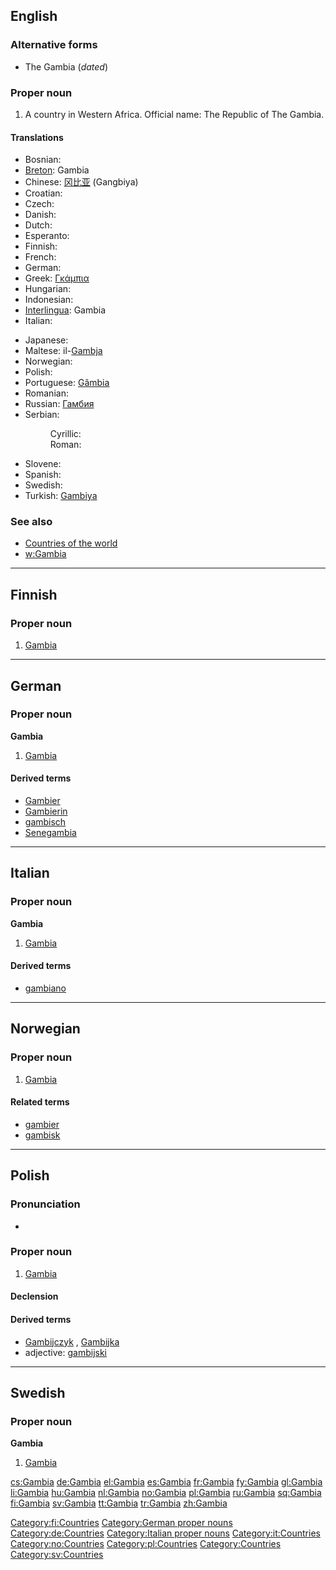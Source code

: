 ==English==

===Alternative forms===
*The Gambia (''dated'')

===Proper noun===
{{en-proper noun}}

# A country in Western Africa.  Official name: The Republic of The Gambia.

====Translations====
{{top}}
* Bosnian: {{t-|bs|Gambija|f}}
* [[Breton]]: Gambia
* Chinese: [[冈比亚]] (Gangbiya)
* Croatian: {{t-|hr|Gambija|f}}
* Czech: {{t-|cs|Gambie|f}}
* Danish: {{t-|da|Gambia}}
* Dutch: {{t+|nl|Gambia}}
* Esperanto: {{t-|eo|Gambio|xs=Esperanto}}
* Finnish: {{t+|fi|Gambia}}
* French: {{t+|fr|Gambie}}
* German: {{t+|de|Gambia}}
* Greek: [[Γκάμπια]]
* Hungarian: {{t+|hu|Gambia}}
* Indonesian: {{t-|id|Gambia|xs=Indonesian}}
* [[Interlingua]]: Gambia
* Italian: {{t-|it|Gambia}}
{{mid}}
* Japanese: {{t-|ja|ガンビア|tr=Ganbia|sc=Jpan}}
* Maltese: il-[[Gambja]]
* Norwegian: {{t-|no|Gambia}}
* Polish: {{t+|pl|Gambia}}
* Portuguese: [[Gâmbia]]
* Romanian: {{t-|ro|Gambia|f}}
* Russian: [[Гамбия]]
* Serbian:
*: Cyrillic: {{t-|sr|Гамбија|f|sc=Cyrl}}
*: Roman: {{t-|sr|Gambija|f}}
* Slovene: {{t+|sl|Gambija|f}}
* Spanish: {{t+|es|Gambia}}
* Swedish: {{t+|sv|Gambia}}
* Turkish: [[Gambiya]]
{{bottom}}

===See also===
*[[Appendix:Countries of the world|Countries of the world]]
*[[w:Gambia]]

----

==Finnish==
{{wikipedia|lang=fi}}

===Proper noun===
{{fi-noun|proper=true|Gambi|type=kulkija}}

# [[#English|Gambia]]

[[Category:fi:Countries]]

----

==German==
{{wikipedia|lang=de}}

===Proper noun===
'''Gambia''' {{n}}

# [[#English|Gambia]]

====Derived terms====
* [[Gambier]]
* [[Gambierin]]
* [[gambisch]]
* [[Senegambia]]

[[Category:German proper nouns]]
[[Category:de:Countries]]

----

==Italian==
{{wikipedia|lang=it}}

===Proper noun===
'''Gambia''' {{m}}

# [[#English|Gambia]]

====Derived terms====
* [[gambiano]]

[[Category:Italian proper nouns]]
[[Category:it:Countries]]
----
==Norwegian==

===Proper noun===
{{infl|no|proper noun}}

# [[Gambia#English|Gambia]]

====Related terms====
*[[gambier]]
*[[gambisk]]

[[Category:no:Countries]]

----
==Polish==

===Pronunciation===
* {{IPA|/ˈɡambja/|lang=pl}}

===Proper noun===
{{infl|pl|proper noun|g=f}}

# [[#English|Gambia]]

====Declension====
{{pl-decl-noun-sing
|Gambia
|Gambii
|Gambii
|Gambię
|Gambią
|Gambii
|Gambio
}}

====Derived terms====
*[[Gambijczyk]] {{m}}, [[Gambijka]] {{f}}
*adjective: [[gambijski]]

[[Category:pl:Countries]]
----

==Swedish==

===Proper noun===
'''Gambia'''

# [[Gambia#English|Gambia]]

[[Category:Countries]]
[[Category:sv:Countries]]

[[cs:Gambia]]
[[de:Gambia]]
[[el:Gambia]]
[[es:Gambia]]
[[fr:Gambia]]
[[fy:Gambia]]
[[gl:Gambia]]
[[li:Gambia]]
[[hu:Gambia]]
[[nl:Gambia]]
[[no:Gambia]]
[[pl:Gambia]]
[[ru:Gambia]]
[[sq:Gambia]]
[[fi:Gambia]]
[[sv:Gambia]]
[[tt:Gambia]]
[[tr:Gambia]]
[[zh:Gambia]]
